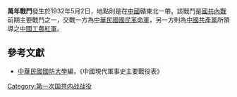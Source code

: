 {{Infobox Military Conflict|
campaign=|
image=|
caption=|
conflict=萬年戰鬥|
date=1932年5月2日至12日|
place=[[中國|中國]]贛東北|
result=紅軍攻擊大橋及株山橋，傷亡300，不過並未奪取該重要據點。|
combatant1=中華民國國民革命軍53師|
combatant2=紅軍10軍、[[赤警師|赤警師]]| 
commander1=[[李韞衍|李韞衍]]|
commander2=[[周建屏|周建屏]]、[[顏文清|顏文清]]|
strength1=|
strength2=|
casualties1=100|
casualties2=300|
}}
'''萬年戰鬥'''發生於1932年5月2日，地點則是在[[中國|中國]]贛東北一帶。該戰鬥是[[國共內戰|國共內戰]]前期主要戰鬥之一，交戰一方為[[中華民國|中華民國]][[國民革命軍|國民革命軍]]，另一方則為[[中國共產黨|中國共產黨]]所領導之[[中國工農紅軍|中國工農紅軍]]。

==參考文獻==
*[[中華民國|中華民國]][[國防大學_(臺灣)|國防大學]]編，《中國現代軍事史主要戰役表》

{{第一次国共内战}}

[[Category:第一次国共内战战役|Category:第一次国共内战战役]]